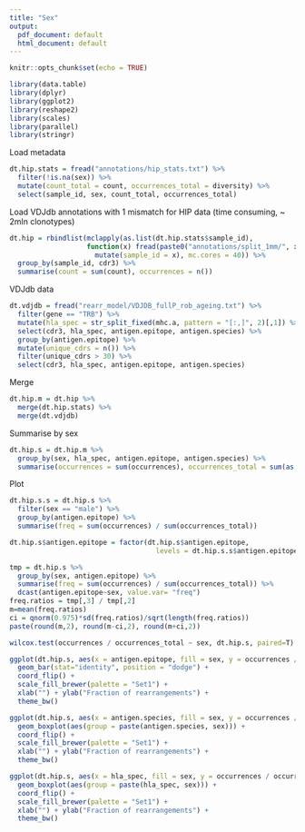 ```yaml
---
title: "Sex"
output:
  pdf_document: default
  html_document: default
---
```


```r
knitr::opts_chunk$set(echo = TRUE)
```

```r
library(data.table)
library(dplyr)
library(ggplot2)
library(reshape2)
library(scales)
library(parallel)
library(stringr)
```

Load metadata

```r
dt.hip.stats = fread("annotations/hip_stats.txt") %>%
  filter(!is.na(sex)) %>%
  mutate(count_total = count, occurrences_total = diversity) %>%
  select(sample_id, sex, count_total, occurrences_total)
```

Load VDJdb annotations with 1 mismatch for HIP data (time consuming, ~ 2mln clonotypes)

```r
dt.hip = rbindlist(mclapply(as.list(dt.hip.stats$sample_id),
                   function(x) fread(paste0("annotations/split_1mm/", x, ".annot.txt")) %>% 
                     mutate(sample_id = x), mc.cores = 40)) %>%
  group_by(sample_id, cdr3) %>%
  summarise(count = sum(count), occurrences = n())
```

VDJdb data

```r
dt.vdjdb = fread("rearr_model/VDJDB_fullP_rob_ageing.txt") %>% 
  filter(gene == "TRB") %>%
  mutate(hla_spec = str_split_fixed(mhc.a, pattern = "[:,]", 2)[,1]) %>%
  select(cdr3, hla_spec, antigen.epitope, antigen.species) %>%
  group_by(antigen.epitope) %>%
  mutate(unique_cdrs = n()) %>%
  filter(unique_cdrs > 30) %>%
  select(cdr3, hla_spec, antigen.epitope, antigen.species)
```

Merge

```r
dt.hip.m = dt.hip %>%
  merge(dt.hip.stats) %>%
  merge(dt.vdjdb)
```

Summarise by sex

```r
dt.hip.s = dt.hip.m %>%
  group_by(sex, hla_spec, antigen.epitope, antigen.species) %>%
  summarise(occurrences = sum(occurrences), occurrences_total = sum(as.numeric(occurrences_total)))
```

Plot

```r
dt.hip.s.s = dt.hip.s %>%
  filter(sex == "male") %>%
  group_by(antigen.epitope) %>%
  summarise(freq = sum(occurrences) / sum(occurrences_total))

dt.hip.s$antigen.epitope = factor(dt.hip.s$antigen.epitope, 
                                    levels = dt.hip.s.s$antigen.epitope[order(dt.hip.s.s$freq)])

tmp = dt.hip.s %>%
  group_by(sex, antigen.epitope) %>%
  summarise(freq = sum(occurrences) / sum(occurrences_total)) %>%
  dcast(antigen.epitope~sex, value.var= "freq")
freq.ratios = tmp[,3] / tmp[,2]
m=mean(freq.ratios)
ci = qnorm(0.975)*sd(freq.ratios)/sqrt(length(freq.ratios))
paste(round(m,2), round(m-ci,2), round(m+ci,2))

wilcox.test(occurrences / occurrences_total ~ sex, dt.hip.s, paired=T)

ggplot(dt.hip.s, aes(x = antigen.epitope, fill = sex, y = occurrences / occurrences_total)) +
  geom_bar(stat="identity", position = "dodge") +
  coord_flip() +
  scale_fill_brewer(palette = "Set1") +
  xlab("") + ylab("Fraction of rearrangements") +
  theme_bw()

ggplot(dt.hip.s, aes(x = antigen.species, fill = sex, y = occurrences / occurrences_total)) +
  geom_boxplot(aes(group = paste(antigen.species, sex))) +
  coord_flip() +
  scale_fill_brewer(palette = "Set1") +
  xlab("") + ylab("Fraction of rearrangements") +
  theme_bw()

ggplot(dt.hip.s, aes(x = hla_spec, fill = sex, y = occurrences / occurrences_total)) +
  geom_boxplot(aes(group = paste(hla_spec, sex))) +
  coord_flip() +
  scale_fill_brewer(palette = "Set1") +
  xlab("") + ylab("Fraction of rearrangements") +
  theme_bw()
```
